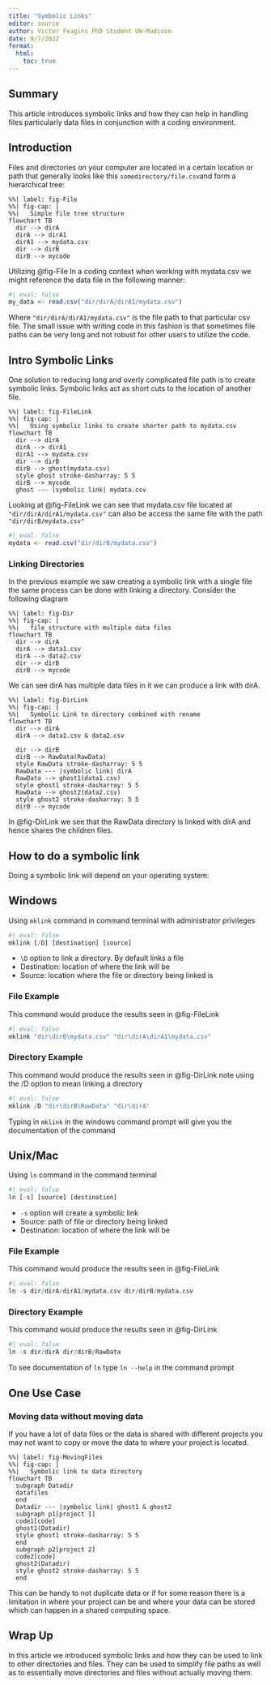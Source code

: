 ```yaml
---
title: "Symbolic Links"
editor: source
author: Victor Feagins PhD Student UW-Madison
date: 9/7/2022
format: 
  html:
    toc: true
---
```


## Summary

This article introduces symbolic links and how they can help in handling files particularly data files in conjunction with a coding environment.

## Introduction

Files and directories on your computer are located in a certain location or path that generally looks like this `somedirectory/file.csv`and form a hierarchical tree:
```mermaid
%%| label: fig-File
%%| fig-cap: |
%%|   Simple file tree structure
flowchart TB
  dir --> dirA
  dirA --> dirA1
  dirA1 --> mydata.csv
  dir --> dirB
  dirB --> mycode
```

Utilizing @fig-File In a coding context when working with mydata.csv we might reference the data file in the following manner:
```r
#| eval: false
my_data <- read.csv("dir/dirA/dirA1/mydata.csv")

```

Where `"dir/dirA/dirA1/mydata.csv"` is the file path to that particular csv file. The small issue with writing code in this fashion is that sometimes file paths can be very long and not robust for other users to utilize the code.

## Intro Symbolic Links

One solution to reducing long and overly complicated file path is to create symbolic links. Symbolic links act as short cuts to the location of another file.

```mermaid
%%| label: fig-FileLink
%%| fig-cap: |
%%|   Using symbolic links to create shorter path to mydata.csv
flowchart TB
  dir --> dirA
  dirA --> dirA1
  dirA1 --> mydata.csv
  dir --> dirB
  dirB --> ghost(mydata.csv)
  style ghost stroke-dasharray: 5 5
  dirB --> mycode
  ghost --- |symbolic link| mydata.csv
```

Looking at @fig-FileLink we can see that mydata.csv file located at `"dir/dirA/dirA1/mydata.csv"` can also be access the same file with the path `"dir/dirB/mydata.csv"`
```r
#| eval: false
mydata <- read.csv("dir/dirB/mydata.csv")
```


### Linking Directories
In the previous example we saw creating a symbolic link with a single file the same process can be done with linking a directory.
Consider the following diagram
```mermaid
%%| label: fig-Dir
%%| fig-cap: |
%%|   file structure with multiple data files 
flowchart TB
  dir --> dirA
  dirA --> data1.csv
  dirA --> data2.csv
  dir --> dirB
  dirB --> mycode

```

We can see dirA has multiple data files in it we can produce a link with dirA.

```mermaid
%%| label: fig-DirLink
%%| fig-cap: |
%%|   Symbolic Link to directory combined with rename 
flowchart TB
  dir --> dirA
  dirA --> data1.csv & data2.csv
  
  dir --> dirB
  dirB --> RawData(RawData)
  style RawData stroke-dasharray: 5 5
  RawData --- |symbolic link| dirA
  RawData --> ghost1(data1.csv)
  style ghost1 stroke-dasharray: 5 5
  RawData --> ghost2(data2.csv)
  style ghost2 stroke-dasharray: 5 5
  dirB --> mycode
```

In @fig-DirLink we see that the RawData directory is linked with dirA and hence shares the children files.

## How to do a symbolic link

Doing a symbolic link will depend on your operating system:

::: {.panel-tabset}
## Windows
Using `mklink` command in command terminal with administrator privileges
```r
#| eval: false
mklink [/D] [destination] [source]
```
* `\D` option to link a directory. By default links a file
* Destination: location of where the link will be
* Source: location where the file or directory being linked is


### File Example
This command would produce the results seen in @fig-FileLink
```r
#| eval: false
mklink "dir\dirB\mydata.csv" "dir\dirA\dirA1\mydata.csv"
```

### Directory Example
This command would produce the results seen in @fig-DirLink note using the /D option to mean linking a directory
```r
#| eval: false
mklink /D "dir\dirB\RawData" "dir\dirA"
```

Typing in `mklink` in the windows command prompt will give you the documentation of the command

## Unix/Mac
Using `ln` command in the command terminal
```r
#| eval: false
ln [-s] [source] [destination]
```

* `-s` option will create a symbolic link
* Source: path of file or directory being linked
* Destination: location of where the link will be


### File Example
This command would produce the results seen in @fig-FileLink
```r
#| eval: false
ln -s dir/dirA/dirA1/mydata.csv dir/dirB/mydata.csv
```

### Directory Example
This command would produce the results seen in @fig-DirLink
```r
#| eval: false
ln -s dir/dirA dir/dirB/RawData 
```

To see documentation of `ln` type `ln --help` in the command prompt
:::

## One Use Case
### Moving data without moving data
If you have a lot of data files or the data is shared with different projects you may not want to copy or move the data to where your project is located.

```mermaid
%%| label: fig-MovingFiles
%%| fig-cap: |
%%|   Symbolic link to data directory
flowchart TB
  subgraph Datadir
  datafiles
  end
  Datadir --- |symbolic link| ghost1 & ghost2
  subgraph p1[project 1]
  code1[code]
  ghost1(Datadir)
  style ghost1 stroke-dasharray: 5 5
  end
  subgraph p2[project 2]
  code2[code]
  ghost2(Datadir)
  style ghost2 stroke-dasharray: 5 5
  end
```

This can be handy to not duplicate data or if for some reason there is a limitation in where your project can be and where your data can be stored which can happen in a shared computing space.

## Wrap Up
In this article we introduced symbolic links and how they can be used to link to other directories and files. They can be used to simplify file paths as well as to essentially move directories and files without actually moving them.







